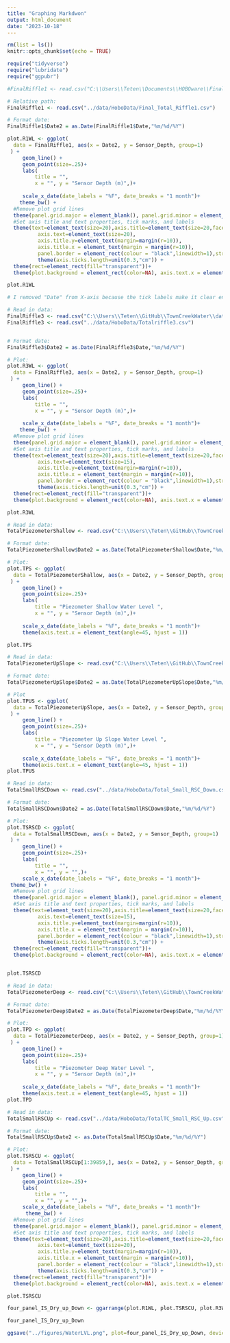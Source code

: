 ```yaml
---
title: "Graphing Markdwon"
output: html_document
date: "2023-10-18"
---
```


```r
rm(list = ls())
knitr::opts_chunk$set(echo = TRUE)
```

```r
require("tidyverse")
require("lubridate")
require("ggpubr")

```


```r
#FinalRiffle1 <- read.csv("C:\\Users\\Teten\\Documents\\HOBOware\\Final_Total_Riffle1.csv") # Tete's Windows path

# Relative path:
FinalRiffle1 <- read.csv("../data/HoboData/Final_Total_Riffle1.csv")

# Format date:
FinalRiffle1$Date2 = as.Date(FinalRiffle1$Date,"%m/%d/%Y")

plot.R1WL <- ggplot(
  data = FinalRiffle1, aes(x = Date2, y = Sensor_Depth, group=1)
 ) +
     geom_line() +
     geom_point(size=.25)+ 
     labs(
         title = "",
         x = "", y = "Sensor Depth (m)",)+
     
     scale_x_date(date_labels = "%F", date_breaks = "1 month")+
    theme_bw() +
  #Remove plot grid lines
  theme(panel.grid.major = element_blank(), panel.grid.minor = element_blank()) +
  #Set axis title and text properties, tick marks, and labels
  theme(text=element_text(size=20),axis.title=element_text(size=20,face="bold"),
          axis.text=element_text(size=20),  
          axis.title.y=element_text(margin=margin(r=10)),
          axis.title.x = element_text(margin = margin(r=10)),
          panel.border = element_rect(colour = "black",linewidth=1),strip.text = element_text(size = 20), legend.position="none", legend.title = element_text(size=20), legend.text=element_text(size=20)) + 
          theme(axis.ticks.length=unit(0.3,"cm")) + 
  theme(rect=element_rect(fill="transparent"))+
  theme(plot.background = element_rect(color=NA), axis.text.x = element_blank())

plot.R1WL

# I removed "Date" from X-axis because the tick labels make it clear enough that it's a date
```

```r
# Read in data:
FinalRiffle3 <- read.csv("C:\\Users\\Teten\\GitHub\\TownCreekWater\\data\\HoboData\\Totalriffle3.csv")
FinalRiffle3 <- read.csv("../data/HoboData/Totalriffle3.csv")


# Format date:
FinalRiffle3$Date2 = as.Date(FinalRiffle3$Date,"%m/%d/%Y")

# Plot:
plot.R3WL <- ggplot(
  data = FinalRiffle3, aes(x = Date2, y = Sensor_Depth, group=1)
 ) +
     geom_line() +
     geom_point(size=.25)+ 
     labs(
         title = "",
         x = "", y = "Sensor Depth (m)",)+
     
     scale_x_date(date_labels = "%F", date_breaks = "1 month")+
    theme_bw() +
  #Remove plot grid lines
  theme(panel.grid.major = element_blank(), panel.grid.minor = element_blank()) +
  #Set axis title and text properties, tick marks, and labels
  theme(text=element_text(size=20),axis.title=element_text(size=20,face="bold"),
          axis.text=element_text(size=15),  
          axis.title.y=element_text(margin=margin(r=10)),
          axis.title.x = element_text(margin = margin(r=10)),
          panel.border = element_rect(colour = "black",linewidth=1),strip.text = element_text(size = 20), legend.position="none", legend.title = element_text(size=20), legend.text=element_text(size=20)) + 
          theme(axis.ticks.length=unit(0.3,"cm")) + 
  theme(rect=element_rect(fill="transparent"))+
  theme(plot.background = element_rect(color=NA), axis.text.x = element_text(angle=45, hjust = 1))

plot.R3WL

```

```r
# Read in data:
TotalPiezometerShallow <- read.csv("C:\\Users\\Teten\\GitHub\\TownCreekWater\\data\\HoboData\\TotalRSC_Piezometer_shallow.csv")

# Format date:
TotalPiezometerShallow$Date2 = as.Date(TotalPiezometerShallow$Date,"%m/%d/%Y")

# Plot:
plot.TPS <- ggplot(
  data = TotalPiezometerShallow, aes(x = Date2, y = Sensor_Depth, group=1)
 ) +
     geom_line() +
     geom_point(size=.25)+ 
     labs(
         title = "Piezometer Shallow Water Level ",
         x = "", y = "Sensor Depth (m)",)+
     
     scale_x_date(date_labels = "%F", date_breaks = "1 month")+
     theme(axis.text.x = element_text(angle=45, hjust = 1))

plot.TPS
```



```r
# Read in data:
TotalPiezometerUpSlope <- read.csv("C:\\Users\\Teten\\GitHub\\TownCreekWater\\data\\HoboData\\piezometer_up_slope.csv")

# Format date:
TotalPiezometerUpSlope$Date2 = as.Date(TotalPiezometerUpSlope$Date,"%m/%d/%Y")

# Plot
plot.TPUS <- ggplot(
  data = TotalPiezometerUpSlope, aes(x = Date2, y = Sensor_Depth, group=1)
 ) +
     geom_line() +
     geom_point(size=.25)+ 
     labs(
         title = "Piezometer Up Slope Water Level ",
         x = "", y = "Sensor Depth (m)",)+
     
     scale_x_date(date_labels = "%F", date_breaks = "1 month")+
     theme(axis.text.x = element_text(angle=45, hjust = 1))
plot.TPUS

```

```r
# Read in data:
TotalSmallRSCDown <- read.csv("../data/HoboData/Total_Small_RSC_Down.csv")

# Format date:
TotalSmallRSCDown$Date2 = as.Date(TotalSmallRSCDown$Date,"%m/%d/%Y")

# Plot:
plot.TSRSCD <- ggplot(
  data = TotalSmallRSCDown, aes(x = Date2, y = Sensor_Depth, group=1)
 ) +
     geom_line() +
     geom_point(size=.25)+ 
     labs(
         title = "",
         x = "", y = "",)+
     scale_x_date(date_labels = "%F", date_breaks = "1 month")+
 theme_bw() +
  #Remove plot grid lines
  theme(panel.grid.major = element_blank(), panel.grid.minor = element_blank()) +
  #Set axis title and text properties, tick marks, and labels
  theme(text=element_text(size=20),axis.title=element_text(size=20,face="bold"),
          axis.text=element_text(size=15),  
          axis.title.y=element_text(margin=margin(r=10)),
          axis.title.x = element_text(margin = margin(r=10)),
          panel.border = element_rect(colour = "black",linewidth=1),strip.text = element_text(size = 20), legend.position="none", legend.title = element_text(size=20), legend.text=element_text(size=20)) + 
          theme(axis.ticks.length=unit(0.3,"cm")) + 
  theme(rect=element_rect(fill="transparent"))+
  theme(plot.background = element_rect(color=NA), axis.text.x = element_text(angle=45, hjust = 1))


plot.TSRSCD
```

```r
# Read in data:
TotalPiezometerDeep <- read.csv("C:\\Users\\Teten\\GitHub\\TownCreekWater\\data\\HoboData\\Totalrsc_piezometer_deep.csv")

# Format date:
TotalPiezometerDeep$Date2 = as.Date(TotalPiezometerDeep$Date,"%m/%d/%Y")

# Plot:
plot.TPD <- ggplot(
  data = TotalPiezometerDeep, aes(x = Date2, y = Sensor_Depth, group=1)
 ) +
     geom_line() +
     geom_point(size=.25)+ 
     labs(
         title = "Piezometer Deep Water Level ",
         x = "", y = "Sensor Depth (m)",)+
     
     scale_x_date(date_labels = "%F", date_breaks = "1 month")+
     theme(axis.text.x = element_text(angle=45, hjust = 1))
plot.TPD
```


```r
# Read in data:
TotalSmallRSCUp <- read.csv("../data/HoboData/TotalTC_Small_RSC_Up.csv")

# Format date:
TotalSmallRSCUp$Date2 <- as.Date(TotalSmallRSCUp$Date,"%m/%d/%Y")

# Plot:
plot.TSRSCU <- ggplot(
  data = TotalSmallRSCUp[1:39859,], aes(x = Date2, y = Sensor_Depth, group=1)
 ) +
     geom_line() +
     geom_point(size=.25)+ 
     labs(
         title = "",
         x = "", y = "",)+
     scale_x_date(date_labels = "%F", date_breaks = "1 month")+
      theme_bw() +
  #Remove plot grid lines
  theme(panel.grid.major = element_blank(), panel.grid.minor = element_blank()) +
  #Set axis title and text properties, tick marks, and labels
  theme(text=element_text(size=20),axis.title=element_text(size=20,face="bold"),
          axis.text=element_text(size=20),  
          axis.title.y=element_text(margin=margin(r=10)),
          axis.title.x = element_text(margin = margin(r=10)),
          panel.border = element_rect(colour = "black",linewidth=1),strip.text = element_text(size = 20), legend.position="none", legend.title = element_text(size=20), legend.text=element_text(size=20)) + 
          theme(axis.ticks.length=unit(0.3,"cm")) + 
  theme(rect=element_rect(fill="transparent"))+
  theme(plot.background = element_rect(color=NA), axis.text.x = element_blank())

plot.TSRSCU
```

```r
four_panel_IS_Dry_up_Down <- ggarrange(plot.R1WL, plot.TSRSCU, plot.R3WL, plot.TSRSCD, ncol = 2, nrow = 2, labels = c("A", "B", "C", "D"), legend = "none")

four_panel_IS_Dry_up_Down

ggsave("../figures/WaterLVL.png", plot=four_panel_IS_Dry_up_Down, device="png", path=NULL, scale=1, width=14, height=10, dpi=600, limitsize=TRUE, bg="white")
```

